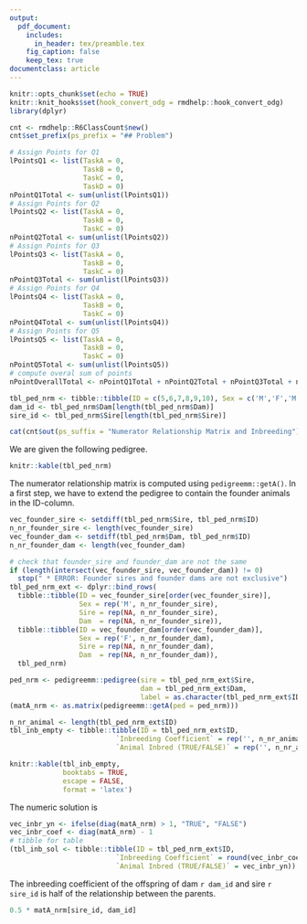 ```yaml
---
output:
  pdf_document:
    includes:
      in_header: tex/preamble.tex
    fig_caption: false
    keep_tex: true
documentclass: article
---
```


```r
knitr::opts_chunk$set(echo = TRUE)
knitr::knit_hooks$set(hook_convert_odg = rmdhelp::hook_convert_odg)
library(dplyr)
```


```r
cnt <- rmdhelp::R6ClassCount$new()
cnt$set_prefix(ps_prefix = "## Problem")
```

```r
# Assign Points for Q1
lPointsQ1 <- list(TaskA = 0,
                  TaskB = 0,
                  TaskC = 0,
                  TaskD = 0)
nPointQ1Total <- sum(unlist(lPointsQ1))
# Assign Points for Q2
lPointsQ2 <- list(TaskA = 0,
                  TaskB = 0,
                  TaskC = 0)
nPointQ2Total <- sum(unlist(lPointsQ2))
# Assign Points for Q3
lPointsQ3 <- list(TaskA = 0,
                  TaskB = 0,
                  TaskC = 0)
nPointQ3Total <- sum(unlist(lPointsQ3))
# Assign Points for Q4
lPointsQ4 <- list(TaskA = 0,
                  TaskB = 0,
                  TaskC = 0)
nPointQ4Total <- sum(unlist(lPointsQ4))
# Assign Points for Q5
lPointsQ5 <- list(TaskA = 0,
                  TaskB = 0,
                  TaskC = 0)
nPointQ5Total <- sum(unlist(lPointsQ5))
# compute overal sum of points
nPointOverallTotal <- nPointQ1Total + nPointQ2Total + nPointQ3Total + nPointQ4Total + nPointQ5Total
```


\thispagestyle{empty}

\begin{tabular}{l}
ETH Zurich \\
D-USYS\\
Institute of Agricultural Sciences\\
\end{tabular}

\vspace{15ex}
\begin{center}
\huge
Solutions To Exam\\ \vspace{1ex}
Livestock Breeding and Genomics \\  \vspace{1ex}
FS 2020 \\

\normalsize
\vspace{7ex}
Peter von Rohr 
\end{center}

\vspace{7ex}
\begin{tabular}{p{5cm}lr}
  & \textsc{Date}  & \textsc{\emph{18. December 2020}} \\
  & \textsc{Begin} & \textsc{\emph{09:15 }}\\
  & \textsc{End}   & \textsc{\emph{11:15 }}\\ 
\end{tabular}

\vspace{5ex}
<!-- Table with Name -->
\large
\begin{tabular}{p{2.5cm}p{3cm}p{6cm}}
  &  Name:     &  \\
  &            &  \\
  &  Legi-Nr:  & \\
\end{tabular}
\normalsize

<!-- Table with Points -->

\vspace{9ex}
\begin{center}
\begin{tabular}{|p{3cm}|c|c|}
\hline
Problem  &  Maximum Number of Points  &  Number of Points Reached \\
\hline
1        &  `r nPointQ1Total`         & \\
\hline
2        &  `r nPointQ2Total`         & \\
\hline
3        &  `r nPointQ3Total`         & \\
\hline
4        &  `r nPointQ4Total`          & \\
\hline
5        &  `r nPointQ5Total`          & \\
\hline
Total    &  `r nPointOverallTotal`    & \\
\hline
\end{tabular}
\end{center} 

\clearpage
\pagebreak

```r
tbl_ped_nrm <- tibble::tibble(ID = c(5,6,7,8,9,10), Sex = c('M','F','M','F','M','M'), Sire = c(3,1,5,5,7,9), Dam = c(2,4,6,6,8,8))
dam_id <- tbl_ped_nrm$Dam[length(tbl_ped_nrm$Dam)]
sire_id <- tbl_ped_nrm$Sire[length(tbl_ped_nrm$Sire)] 
```

```r
cat(cnt$out(ps_suffix = "Numerator Relationship Matrix and Inbreeding"), "\n")
```

We are given the following pedigree. 

\textit{Das folgende Pedigree ist gegeben.}


```r
knitr::kable(tbl_ped_nrm)
```

\begin{enumerate}
\item[a)] Compute the additive genetic relationship matrix $A$ for the above pedigree.

\textit{Berechnen Sie die additiv-genetische Verwandtschaftsmatrix $A$ für das oben angegebene Pedigree}
\points{`r lPointsQ1$TaskA`}
\end{enumerate}

\solstart

The numerator relationship matrix is computed using `pedigreemm::getA()`. In a first step, we have to extend the pedigree to contain the founder animals in the ID-column. 

```r
vec_founder_sire <- setdiff(tbl_ped_nrm$Sire, tbl_ped_nrm$ID)
n_nr_founder_sire <- length(vec_founder_sire)
vec_founder_dam <- setdiff(tbl_ped_nrm$Dam, tbl_ped_nrm$ID)
n_nr_founder_dam <- length(vec_founder_dam)

# check that founder_sire and founder_dam are not the same
if (length(intersect(vec_founder_sire, vec_founder_dam)) != 0) 
  stop(" * ERROR: Founder sires and founder dams are not exclusive")
tbl_ped_nrm_ext <- dplyr::bind_rows(
  tibble::tibble(ID = vec_founder_sire[order(vec_founder_sire)],
                 Sex = rep('M', n_nr_founder_sire),
                 Sire = rep(NA, n_nr_founder_sire),
                 Dam  = rep(NA, n_nr_founder_sire)),
  tibble::tibble(ID = vec_founder_dam[order(vec_founder_dam)],
                 Sex = rep('F', n_nr_founder_dam),
                 Sire = rep(NA, n_nr_founder_dam),
                 Dam  = rep(NA, n_nr_founder_dam)),
  tbl_ped_nrm)

ped_nrm <- pedigreemm::pedigree(sire = tbl_ped_nrm_ext$Sire, 
                                dam = tbl_ped_nrm_ext$Dam, 
                                label = as.character(tbl_ped_nrm_ext$ID))
(matA_nrm <- as.matrix(pedigreemm::getA(ped = ped_nrm)))
```

\solend


\clearpage
\pagebreak


\begin{enumerate}
\item[b)] Compute the inbreeding coefficients of all animals in the given pedigree. Complete the following table and indicate which of the animals are inbred.

\textit{Berechnen Sie die Inzuchtkoeffizienten aller Tiere im gegebenen Pedigree. Vervollständigen Sie die folgende Tabelle und geben an, welche Tiere ingezuchtet sind.}
\points{`r lPointsQ1$TaskB`}
\end{enumerate}

\solstart

\vspace{3ex}
```r
n_nr_animal <- length(tbl_ped_nrm_ext$ID)
tbl_inb_empty <- tibble::tibble(ID = tbl_ped_nrm_ext$ID, 
                          `Inbreeding Coefficient` = rep('', n_nr_animal),
                          `Animal Inbred (TRUE/FALSE)` = rep('', n_nr_animal))

knitr::kable(tbl_inb_empty,
             booktabs = TRUE, 
             escape = FALSE,
             format = 'latex')
```

\vspace{5ex}
The numeric solution is

```r
vec_inbr_yn <- ifelse(diag(matA_nrm) > 1, "TRUE", "FALSE")
vec_inbr_coef <- diag(matA_nrm) - 1
# tibble for table
(tbl_inb_sol <- tibble::tibble(ID = tbl_ped_nrm_ext$ID, 
                          `Inbreeding Coefficient` = round(vec_inbr_coef, digits = 3),
                          `Animal Inbred (TRUE/FALSE)` = vec_inbr_yn))
```

\solend


\clearpage
\pagebreak


\begin{enumerate}
\item[c)] Assume that dam `r dam_id` and sire `r sire_id` are mated. What is the inbreeding coefficient of their offspring?   

\textit{Wir nehmen an, dass die Mutter `r dam_id` mit dem Vater `r sire_id` angepaart wird. Wie gross ist der Inzuchtkoeffizient des Nachkommens aus dieser Paarung?}
\points{`r lPointsQ1$TaskC`}
\end{enumerate}

\solstart

The inbreeding coefficient of the offspring of dam `r dam_id` and sire `r sire_id` is half of the relationship between the parents.

```r
0.5 * matA_nrm[sire_id, dam_id]
```

\solend
 

\clearpage
\pagebreak

